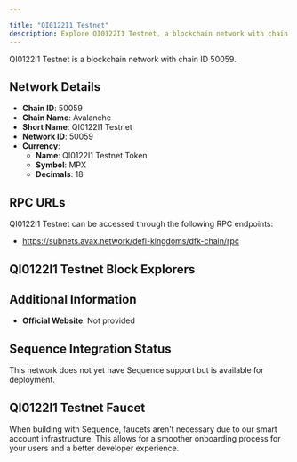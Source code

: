 ```yaml
---

title: "QI0122I1 Testnet"
description: Explore QI0122I1 Testnet, a blockchain network with chain ID 50059. Learn about its native currency, QI0122I1 Testnet Token, and how to interact with the network.
---
```




QI0122I1 Testnet is a blockchain network with chain ID 50059.

## Network Details

- **Chain ID**: 50059
- **Chain Name**: Avalanche
- **Short Name**: QI0122I1 Testnet
- **Network ID**: 50059
- **Currency**: 
  - **Name**: QI0122I1 Testnet Token
  - **Symbol**: MPX
  - **Decimals**: 18

## RPC URLs

QI0122I1 Testnet can be accessed through the following RPC endpoints:

- https://subnets.avax.network/defi-kingdoms/dfk-chain/rpc

## QI0122I1 Testnet Block Explorers



## Additional Information

- **Official Website**: Not provided

## Sequence Integration Status

This network does not yet have Sequence support but is available for deployment.

## QI0122I1 Testnet Faucet

When building with Sequence, faucets aren't necessary due to our smart account infrastructure. This allows for a smoother onboarding process for your users and a better developer experience.
